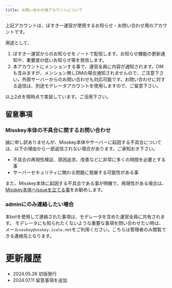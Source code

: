 ```yaml
---
title: お問い合わせ用アカウントについて
---
```



<LinkCard title="@voskey_info" href="https://voskey.icalo.net/@voskey_info" description="ぼすきー運営によるお知らせ及びお問合せを転送するBotです。" />

上記アカウントは、ぼすきー運営が使用するお知らせ・お問い合わせ用のアカウントです。

用途として、

1. ぼすきー運営からのお知らせをノートで配信します。お知らせ機能の更新通知や、重要度の低いお知らせ等を発信します。
2. 本アカウントにメンションする事で、運営全員に内容が通知されます。DMも含みますが、メンション無しDMの場合通知されませんので、ご注意下さい。外部サーバーからのお問い合わせも対応可能です。お問い合わせに対する返信は、別途モデレータアカウントを使用しますので、ご留意下さい。

以上2点を現時点で実装しています。ご活用下さい。

## 留意事項

### Misskey本体の不具合に関するお問い合わせ

誠に申し訳ありませんが、Misskey本体やサーバーに起因する不具合については、以下の理由から一部返信されない場合があります。ご承知おき下さい。

- 不具合の再現性検証、原因追求、改善などに非常に多くの時間を必要とする事
- サーバーセキュリティに関わる問題に発展する可能性がある事

また、Misskey本体に起因する不具合である事が明確で、再現性がある場合は、[Misskey本体へIssueを立てる事](https://github.com/misskey-dev/misskey/issues)をお勧めします。

### adminにのみ連絡したい場合

本botを使用して連絡された事項は、モデレータを含めた運営全員に共有されます。
モデレータにも知られたくないような重要な事項を問い合わせたい時は、メール`voskey@voskey.icalo.net`をご利用ください。こちらは管理者のみ閲覧できる連絡先となります。

# 更新履歴

- 2024.05.26 初版発行
- 2024.07.11 留意事項を追加